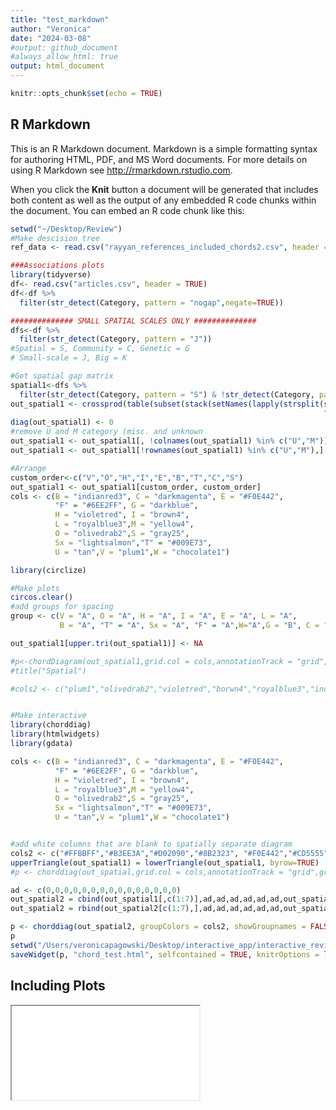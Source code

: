 ```yaml
---
title: "test_markdown"
author: "Veronica"
date: "2024-03-08"
#output: github_document 
#always_allow_html: true
output: html_document
---
```


```r
knitr::opts_chunk$set(echo = TRUE)
```

## R Markdown

This is an R Markdown document. Markdown is a simple formatting syntax for authoring HTML, PDF, and MS Word documents. For more details on using R Markdown see <http://rmarkdown.rstudio.com>.

When you click the **Knit** button a document will be generated that includes both content as well as the output of any embedded R code chunks within the document. You can embed an R code chunk like this:

```r
setwd("~/Desktop/Review")
#Make descision tree
ref_data <- read.csv("rayyan_references_included_chords2.csv", header = TRUE)

###Associations plots
library(tidyverse)
df<- read.csv("articles.csv", header = TRUE)
df<-df %>% 
  filter(str_detect(Category, pattern = "nogap",negate=TRUE))

############## SMALL SPATIAL SCALES ONLY ##############
dfs<-df %>% 
  filter(str_detect(Category, pattern = "J"))
#Spatial = S, Community = C, Genetic = G
# Small-scale = J, Big = K

#Get spatial gap matrix
spatial1<-dfs %>% 
  filter(str_detect(Category, pattern = "S") & !str_detect(Category, pattern = "G"))
out_spatial1 <- crossprod(table(subset(stack(setNames(lapply(strsplit(spatial1$Category, 
                                                                      "[][]|,\\s*"), trimws), spatial1$Id))[2:1], nzchar(values))))
diag(out_spatial1) <- 0
#remove U and M category (misc. and unknown
out_spatial1 <- out_spatial1[, !colnames(out_spatial1) %in% c("U","M")] 
out_spatial1 <- out_spatial1[!rownames(out_spatial1) %in% c("U","M"),]

#Arrange 
custom_order<-c("V","O","H","I","E","B","T","C","S")
out_spatial1 <- out_spatial1[custom_order, custom_order]
cols <- c(B = "indianred3", C = "darkmagenta", E = "#F0E442",
          "F" = "#6EE2FF", G = "darkblue",
          H = "violetred", I = "brown4",
          L = "royalblue3",M = "yellow4",
          O = "olivedrab2",S = "gray25",
          Sx = "lightsalmon","T" = "#009E73",
          U = "tan",V = "plum1",W = "chocolate1")

library(circlize)

#Make plots
circos.clear()
#add groups for spacing
group <- c(V = "A", O = "A", H = "A", I = "A", E = "A", L = "A",
           B = "A", "T" = "A", Sx = "A", "F" = "A",W="A",G = "B", C = "B",S = "B")

out_spatial1[upper.tri(out_spatial1)] <- NA

#p<-chordDiagram(out_spatial1,grid.col = cols,annotationTrack = "grid",group=group, big.gap = 10) 
#title("Spatial")

#cols2 <- c("plum1","olivedrab2","violetred","borwn4","royalblue3","indianred3","#009E73","lightsalmon","#6EE2FF","chocolate1","gray25","darkblue","darkmagenta","green")


#Make interactive
library(chorddiag)
library(htmlwidgets)
library(gdata)

cols <- c(B = "indianred3", C = "darkmagenta", E = "#F0E442",
          "F" = "#6EE2FF", G = "darkblue",
          H = "violetred", I = "brown4",
          L = "royalblue3",M = "yellow4",
          O = "olivedrab2",S = "gray25",
          Sx = "lightsalmon","T" = "#009E73",
          U = "tan",V = "plum1",W = "chocolate1")


#add white columns that are blank to spatially separate diagram
cols2 <- c("#FFBBFF","#B3EE3A","#D02090","#8B2323", "#F0E442","#CD5555", "#009E73","white","white","white","white","white","white","#8B008B","#404040","white","white","white","white","white","white")
upperTriangle(out_spatial1) = lowerTriangle(out_spatial1, byrow=TRUE)
#p <- chorddiag(out_spatial,grid.col = cols,annotationTrack = "grid",group=group, big.gap = 10)

ad <- c(0,0,0,0,0,0,0,0,0,0,0,0,0,0,0)
out_spatial2 = cbind(out_spatial1[,c(1:7)],ad,ad,ad,ad,ad,ad,out_spatial1[,c(8:9)],ad,ad,ad,ad,ad,ad)
out_spatial2 = rbind(out_spatial2[c(1:7),],ad,ad,ad,ad,ad,ad,out_spatial2[c(8:9),],ad,ad,ad,ad,ad,ad)

p <- chorddiag(out_spatial2, groupColors = cols2, showGroupnames = FALSE,groupPadding = 2,showTooltips = FALSE,tickInterval=10,ticklabelFontsize=0)
p
setwd("/Users/veronicapagowski/Desktop/interactive_app/interactive_review")
saveWidget(p, "chord_test.html", selfcontained = TRUE, knitrOptions = list())


```

## Including Plots
<iframe src="/Users/veronicapagowski/Desktop/interactive_app/interactive_review/chord_test.html"><iframe>

